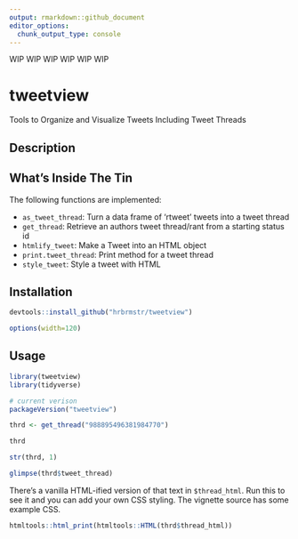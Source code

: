 ```yaml
---
output: rmarkdown::github_document
editor_options: 
  chunk_output_type: console
---
```


WIP WIP WIP WIP WIP WIP

# tweetview

Tools to Organize and Visualize Tweets Including Tweet Threads

## Description

## What's Inside The Tin

The following functions are implemented:

- `as_tweet_thread`:	Turn a data frame of 'rtweet' tweets into a tweet thread
- `get_thread`:	Retrieve an authors tweet thread/rant from a starting status id
- `htmlify_tweet`:	Make a Tweet into an HTML object
- `print.tweet_thread`:	Print method for a tweet thread
- `style_tweet`:	Style a tweet with HTML

## Installation

```r
devtools::install_github("hrbrmstr/tweetview")
```

```r
options(width=120)
```

## Usage

```r
library(tweetview)
library(tidyverse)

# current verison
packageVersion("tweetview")

```

```r
thrd <- get_thread("988895496381984770")

thrd

str(thrd, 1)

glimpse(thrd$tweet_thread)
```

There's a vanilla HTML-ified version of that text in `$thread_html`. Run this to see it and you can add your own CSS styling. The vignette source has some example CSS.

```r
htmltools::html_print(htmltools::HTML(thrd$thread_html))
```
